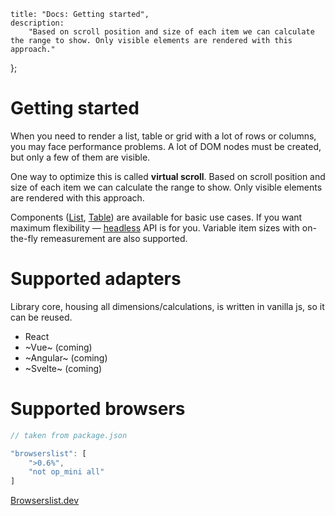 
    title: "Docs: Getting started",
    description:
        "Based on scroll position and size of each item we can calculate the range to show. Only visible elements are rendered with this approach."
};

# Getting started

When you need to render a list, table or grid with a lot of rows or columns, you may face performance problems.
A lot of DOM nodes must be created, but only a few of them are visible.

One way to optimize this is called **virtual scroll**.
Based on scroll position and size of each item we can calculate the range to show.
Only visible elements are rendered with this approach.

<IndexExample />

Components ([List](/virtual/list), [Table](/virtual/table)) are available for basic use cases.
If you want maximum flexibility — [headless](/virtual/headless) API is for you.
Variable item sizes with <span className="whitespace-nowrap">on-the-fly</span> remeasurement are also supported.

# Supported adapters

Library core, housing all dimensions/calculations, is written in vanilla js, so it can be reused.

-   React
-   ~Vue~ (coming)
-   ~Angular~ (coming)
-   ~Svelte~ (coming)

# Supported browsers

```javascript
// taken from package.json

"browserslist": [
    ">0.6%",
    "not op_mini all"
]
```

[Browserslist.dev](https://browserslist.dev/?q=PjAuNiUsbm90IG9wX21pbmkgYWxs)
